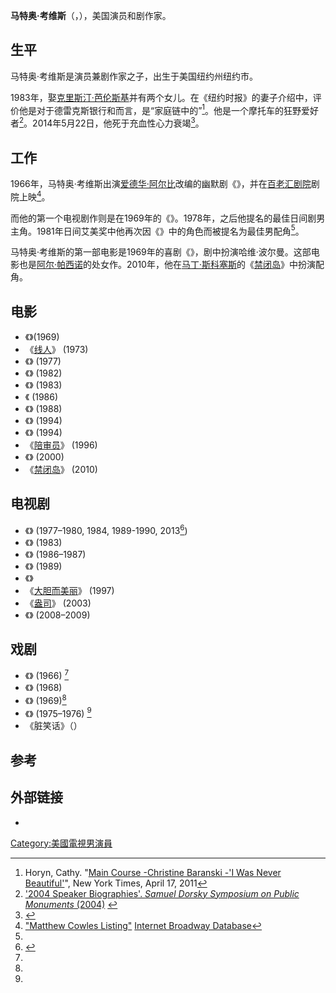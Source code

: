 {{Infobox person
|name = 马特奥·考维斯
|image = Matthew Cowles Jennifer West.jpg
|caption =马特奥·考维斯和{{le|珍妮弗·魏斯特|Jennifer West}}出演1966年《马尔科姆》
|birth_date = {{Birth date|1944|9|28}}
|birth_place = [[纽约市|纽约市]]
|death_date = {{Death date and age|2014|5|22|1944|9|28}}
|death_place =[[纽约市|纽约市]]
|spouse = [[克里斯汀·芭伦斯基|克里斯汀·芭伦斯基]]（1983-2014）
|children = 2
|occupation = 演员
|years_active = 1969–2014}}

'''马特奥·考维斯'''（{{lang-en|'''Matthew Cowles'''}}，{{bd|1944年|9月28日|2014年|5月22日|catIdx=Cowles}}），美国演员和剧作家。

==生平==
马特奥·考维斯是演员兼剧作家{{le|查德尔·考维斯|Chandler Cowles}}之子，出生于美国纽约州纽约市。

1983年，娶[[克里斯汀·芭伦斯基|克里斯汀·芭伦斯基]]并有两个女儿。在《纽约时报》的妻子介绍中，评价他是对于德雷克斯银行和{{le|考维斯出版公司|Cowles Publishing Company}}而言，是“家庭链中的{{le|害群之马|black sheep}}”<ref>Horyn, Cathy. "[http://www.nytimes.com/2011/04/17/fashion/17Maincourse.html Main Course -Christine Baranski -'I Was Never Beautiful' ]", New York Times, April 17, 2011 </ref>。他是一个摩托车的狂野爱好者<ref name=webmark>[http://www.webmark.com/monumentsconservancy/biographies.htm '2004 Speaker Biographies'. ''Samuel Dorsky Symposium on Public Monuments'' (2004)] {{webarchive|url=https://archive.is/20030611054218/http://www.webmark.com/monumentsconservancy/biographies.htm |date=2003-06-11 }}</ref>。2014年5月22日，他死于充血性心力衰竭<ref name="Matthew Cowles Passes Away">{{cite web|title=Actor Matthew Cowles Passes Away|url=http://www.broadwayworld.com/article/Actor-Matthew-Cowles-Passes-Away-20140524#.U4EdUvldV8E|publisher=Broadway World|accessdate=May 24, 2014|archive-date=2015-04-24|archive-url=https://web.archive.org/web/20150424042836/http://www.broadwayworld.com/article/Actor-Matthew-Cowles-Passes-Away-20140524#.U4EdUvldV8E|dead-url=no}}</ref>。

==工作==
1966年，马特奥·考维斯出演[[爱德华·阿尔比|爱德华·阿尔比]]改编{{le|詹姆斯·珀迪|James Purdy}}的幽默剧《{{le|马尔科姆 (小说)|Malcolm (novel)|马尔科姆}}》，并在[[百老汇剧院|百老汇剧院]]剧院上映<ref name=broadwaydb>[http://www.ibdb.com/person.asp?id=78345 "Matthew Cowles Listing"] {{Wayback|url=http://www.ibdb.com/person.asp?id=78345 |date=20070301063503 }} [[互聯網百老匯資料庫|Internet Broadway Database]]</ref>。

而他的第一个电视剧作则是在1969年的《{{le|N.Y.P.D.|N.Y.P.D. (TV series)}}》。1978年，之后他提名{{le|日间艾美奖|Daytime Emmy}}的最佳日间剧男主角。1981年日间艾美奖中他再次因《{{le|我所有的孩子|All My Children}}》中的角色而被提名为最佳男配角<ref name=webmark/>。

马特奥·考维斯的第一部电影是1969年的喜剧《{{le|我和纳塔利|Me, Natalie}}》，剧中扮演哈维·波尔曼。这部电影也是[[阿尔·帕西诺|阿尔·帕西诺]]的处女作。2010年，他在[[马丁·斯科塞斯|马丁·斯科塞斯]]的《[[禁闭岛|禁闭岛]]》中扮演配角。

==电影==
*《{{le|我和娜塔莉|Me, Natalie}}》(1969)
*《[[線人_(電影)|线人]]》 (1973) 
*《{{le|击射 (电影)|Slap Shot (film)|击射}}》 (1977)
*《{{le|盖普眼中的世界 (电影)|The World According to Garp (film)|盖普眼中的世界}}》 (1982)
*《{{le|奔向墨西哥|Eddie Macon's Run}}》 (1983) 
*《{{le|钱之坑|The Money Pit}} (1986) 
*《{{le|星条旗 (1988年电影)|Stars and Bars (1988 film)|星条旗}}》 (1988) 
*《{{le|雪地黄金犬2|White Fang 2: Myth of the White Wolf}}》 (1994) 
*《{{le|乡巴佬征服纽约|The Cowboy Way (film)}}》 (1994) 
*《[[陪审员|陪审员]]》 (1996) 
*《{{le|护士贝蒂|Nurse Betty}}》 (2000) 
*《[[禁闭岛|禁闭岛]]》 (2010)

==电视剧==
*《{{le|我所有的孩子|All My Children}}》 (1977–1980, 1984, 1989-1990, 2013<ref>{{cite web|title=SUPER VILLAIN ‘BILLY CLYDE TUGGLE’ RETURNS TO THE BELOVED DRAMA ‘ALL MY CHILDREN’|url=http://theonlinenetwork.com/press/TOLN%20Matthew%20Cowles_5.8.13.pdf|accessdate=May 8, 2013}}{{Dead link|date=2018年11月 |bot=InternetArchiveBot |fix-attempted=yes }}</ref>)
*《{{le|让世界转动|As the World Turns}}》 (1983) 
*《{{le|爱 (电视剧)|Loving (TV series)|爱}}》 (1986–1987) 
*《{{le|寂寞之鸽|Lonesome Dove}}》 (1989) 
*《{{le|庇护 (法律与秩序)|Asylum (Law & Order episode)|庇护}}》
*《[[大胆而美丽|大胆而美丽]]》 (1997)
*《[[盎司_(电视剧)|盎司]]》 (2003) 
*《{{le|火星生活 (美国电视剧)|Life on Mars (US TV series)|火星生活}}》 (2008–2009) 

==戏剧==
*《{{le|马尔科姆 (小说)|[Malcolm (novel)|马尔科姆}}》 (1966) <ref name=broadwaydb/>
*《{{le|印第安纳人需要布朗克斯|The Indian Wants the Bronx}}》 (1968) 
*《{{le|你的时刻|The Time of Your Life}}》 (1969)<ref name=broadwaydb/>
*《{{le|春浓满楼情痴狂|Sweet Bird of Youth}}》 (1975–1976) <ref name=broadwaydb/>
*《脏笑话》（{{lang|en|Dirty Jokes}}）

==参考==
{{reflist}}

==外部链接==
*{{IMDb name|0184804}}

{{DEFAULTSORT:Cowles, Matthew}}

[[Category:美國電視男演員|Category:美國電視男演員]]